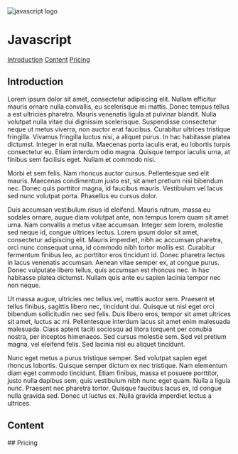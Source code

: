 <div className="w-full p-5 flex flex-col justify-center items-center gap-5">
  <img
    className="w-1/6 rounded-2xl"
    alt="javascript logo"
    src="/courses/javascript.png"
  />
  <h1 className="text-aliceblue font-mono text-3xl font-mono">Javascript</h1>
</div>

[Introduction](#introduction)
[Content](#content)
[Pricing](#pricing)

## Introduction

Lorem ipsum dolor sit amet, consectetur adipiscing elit. Nullam efficitur mauris ornare nulla convallis, eu scelerisque mi mattis. Donec tempus tellus a est ultricies pharetra. Mauris venenatis ligula at pulvinar blandit. Nulla volutpat nulla vitae dui dignissim scelerisque. Suspendisse consectetur neque ut metus viverra, non auctor erat faucibus. Curabitur ultrices tristique fringilla. Vivamus fringilla luctus nisi, a aliquet purus. In hac habitasse platea dictumst. Integer in erat nulla. Maecenas porta iaculis erat, eu lobortis turpis consectetur eu. Etiam interdum odio magna. Quisque tempor iaculis urna, at finibus sem facilisis eget. Nullam et commodo nisi.

Morbi et sem felis. Nam rhoncus auctor cursus. Pellentesque sed elit mauris. Maecenas condimentum justo est, sit amet pretium nisi bibendum nec. Donec quis porttitor magna, id faucibus mauris. Vestibulum vel lacus sed nunc volutpat porta. Phasellus eu cursus dolor.

Duis accumsan vestibulum risus id eleifend. Mauris rutrum, massa eu sodales ornare, augue diam volutpat ante, non tempus lorem quam sit amet urna. Nam convallis a metus vitae accumsan. Integer sem lorem, molestie sed neque id, congue ultrices lectus. Lorem ipsum dolor sit amet, consectetur adipiscing elit. Mauris imperdiet, nibh ac accumsan pharetra, orci nunc consequat urna, id commodo nibh tortor mollis est. Curabitur fermentum finibus leo, ac porttitor eros tincidunt id. Donec pharetra lectus in lacus venenatis accumsan. Aenean vitae semper ex, at congue purus. Donec vulputate libero tellus, quis accumsan est rhoncus nec. In hac habitasse platea dictumst. Nullam quis ante eu sapien lacinia tempor nec non neque.

Ut massa augue, ultricies nec tellus vel, mattis auctor sem. Praesent et tellus finibus, sagittis libero nec, tincidunt dui. Quisque ut nisl eget orci bibendum sollicitudin nec sed felis. Duis libero eros, tempor sit amet ultrices sit amet, luctus ac mi. Pellentesque interdum lacus sit amet enim malesuada malesuada. Class aptent taciti sociosqu ad litora torquent per conubia nostra, per inceptos himenaeos. Sed cursus molestie sem. Sed vel pretium magna, vel eleifend felis. Sed lacinia nisl eu aliquet tincidunt.

Nunc eget metus a purus tristique semper. Sed volutpat sapien eget rhoncus lobortis. Quisque semper dictum ex nec tristique. Nam elementum diam eget commodo tincidunt. Etiam finibus, massa et posuere porttitor, justo nulla dapibus sem, quis vestibulum nibh nunc eget quam. Nulla a ligula nunc. Praesent nec pharetra tortor. Quisque faucibus lacus ex, id congue nulla gravida sed. Donec ut luctus ex. Nulla gravida imperdiet lectus a ultrices.

## Content

<CourseContent subject="javascript" />
## Pricing
<JavascriptPricing />

